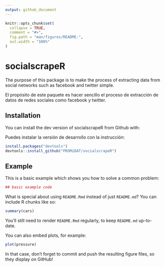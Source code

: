 ```yaml
---
output: github_document
---
```


<!-- README.md is generated from README.Rmd. Please edit that file -->

```r
knitr::opts_chunk$set(
  collapse = TRUE,
  comment = "#>",
  fig.path = "man/figures/README-",
  out.width = "100%"
)
```
# socialscrapeR

The purpose of this package is to make the process of extracting data from social networks such as facebook and twitter simple.

El propósito de este paquete es hacer sencillo el proceso de extracción de datos de redes sociales como facebook y twitter.

## Installation

You can install the dev version of socialscrapeR from Github with:

Puedes instalar la versión de desarrollo con la instrucción:

``` r
install.packages("devtools")
devtools::install_github("PROMiDAT/socialscrapeR")
```

## Example

This is a basic example which shows you how to solve a common problem:

```r
## basic example code
```

What is special about using `README.Rmd` instead of just `README.md`? You can include R chunks like so:

```r
summary(cars)
```

You'll still need to render `README.Rmd` regularly, to keep `README.md` up-to-date.

You can also embed plots, for example:

```r
plot(pressure)
```

In that case, don't forget to commit and push the resulting figure files, so they display on GitHub!
